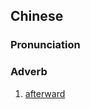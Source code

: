 {{also|次后}}
==Chinese==
{{zh-forms|s=次后}}

===Pronunciation===
{{zh-pron
|m=cìhòu
|cat=adv
}}

===Adverb===
{{zh-adv}}

# {{lb|zh|literary}} [[afterward]]